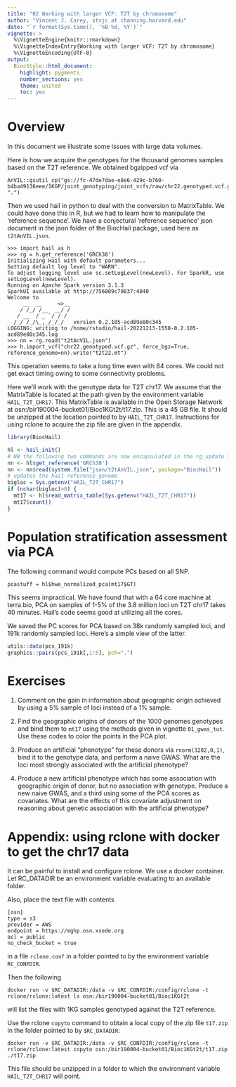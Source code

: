 ```yaml
---
title: "02 Working with larger VCF: T2T by chromosome"
author: "Vincent J. Carey, stvjc at channing.harvard.edu"
date: "`r format(Sys.time(), '%B %d, %Y')`"
vignette: >
  %\VignetteEngine{knitr::rmarkdown}
  %\VignetteIndexEntry{Working with larger VCF: T2T by chromosome}
  %\VignetteEncoding{UTF-8}
output:
  BiocStyle::html_document:
    highlight: pygments
    number_sections: yes
    theme: united
    toc: yes
---
```


# Overview

In this document we illustrate some issues with
large data volumes.

Here is how we acquire the genotypes for the thousand
genomes samples based on the T2T reference.  We obtained
bgzipped vcf via
```
AnVIL::gsutil_cp("gs://fc-47de7dae-e8e6-429c-b760-b4ba49136eee/1KGP/joint_genotyping/joint_vcfs/raw/chr22.genotyped.vcf.gz", ".")
```
Then we used hail in python to deal with the conversion to MatrixTable.
We could have done this in R, but we had to learn how to manipulate
the 'reference sequence'.  We have a conjectural 'reference sequence'
json document in the json folder of the BiocHail package, used here
as `t2tAnVIL.json`.
```
>>> import hail as h
>>> rg = h.get_reference('GRCh38')
Initializing Hail with default parameters...
Setting default log level to "WARN".
To adjust logging level use sc.setLogLevel(newLevel). For SparkR, use setLogLevel(newLevel).
Running on Apache Spark version 3.1.3
SparkUI available at http://756809c79837:4040
Welcome to
     __  __     <>__
    / /_/ /__  __/ /
   / __  / _ `/ / /
  /_/ /_/\_,_/_/_/   version 0.2.105-acd89e80c345
LOGGING: writing to /home/rstudio/hail-20221213-1558-0.2.105-acd89e80c345.log
>>> nn = rg.read("t2tAnVIL.json")
>>> h.import_vcf("chr22.genotyped.vcf.gz", force_bgz=True, reference_genome=nn).write("t2t22.mt")
```
This operation seems to take a long time even with 64 cores.  We
could not get exact timing owing to some connectivity problems.

Here we'll work with the genotype data for T2T chr17.  We assume
that the MatrixTable is located at the path given by the environment
variable `HAIL_T2T_CHR17`.  This MatrixTable is available
in the Open Storage Network at osn:/bir190004-bucket01/Bioc1KGt2t/t17.zip.
This is a 45 GB file.  It should be unzipped at the location pointed to
by `HAIL_T2T_CHR17`.  Instructions for using rclone to acquire the zip file
are given in the appendix.

```r
library(BiocHail)
```
```r
hl <- hail_init()
# NB the following two commands are now encapsulated in the rg_update function
nn <- hl$get_reference('GRCh38')
nn <- nn$read(system.file("json/t2tAnVIL.json", package="BiocHail"))
# updates the hail reference genome
bigloc = Sys.getenv("HAIL_T2T_CHR17")
if (nchar(bigloc)>0) {
  mt17 <- hl$read_matrix_table(Sys.getenv("HAIL_T2T_CHR17"))
  mt17$count()
}
```

# Population stratification assessment via PCA

The following command would compute PCs based on all SNP.
```
pcastuff = hl$hwe_normalized_pca(mt17$GT)
```
This seems impractical.  We have found that with a 64 core machine
at terra.bio, PCA on samples of 1-5% of the 3.8 million loci on T2T chr17
takes 40 minutes.  Hail's code seems good at utilizing all the cores.

We saved the PC scores for PCA based on 38k randomly sampled loci,
and 191k randomly sampled loci.  Here's a simple view of the latter.

```r
utils::data(pcs_191k)
graphics::pairs(pcs_191k[,1:5], pch=".")
```

# Exercises

1. Comment on the gain in information about geographic origin
achieved by using a 5% sample of loci instead of a 1% sample.

2. Find the geographic origins of donors of the 1000 genomes genotypes
and bind them to `mt17` using the methods given in vignette `01_gwas_tut`.
Use these codes to color the points in the PCA plot.

3. Produce an artificial "phenotype" for these donors via `rnorm(3202,0,1)`,
bind it to the genotype data, and perform a naive GWAS.  What are the
loci most strongly associated with the artificial phenotype?

4. Produce a new artificial phenotype which has some association with
geographic origin of donor, but no association with genotype.
Produce a new naive GWAS, and a third using some of the PCA scores
as covariates.  What are the effects of this covariate adjustment on
reasoning about genetic association with the artificial phenotype?


# Appendix: using rclone with docker to get the chr17 data

It can be painful to install and configure rclone.  We use
a docker container.  Let RC_DATADIR be an environment variable
evaluating to an available folder.  

Also, place the text file with contents
```
[osn]
type = s3
provider = AWS
endpoint = https://mghp.osn.xsede.org
acl = public
no_check_bucket = true
```
in a file `rclone.conf` in a folder pointed to by the environment
variable `RC_CONFDIR`.


Then the following

```
docker run -v $RC_DATADIR:/data -v $RC_CONFDIR:/config/rclone -t rclone/rclone:latest ls osn:/bir190004-bucket01/Bioc1KGt2t
```

will list the files with 1KG samples genotyped against the T2T reference.



Use the rclone `copyto` command to obtain a local copy of the zip file `t17.zip`
in the folder pointed to by `$RC_DATADIR`:

```
docker run -v $RC_DATADIR:/data -v $RC_CONFDIR:/config/rclone -t rclone/rclone:latest copyto osn:/bir190004-bucket01/Bioc1KGt2t/t17.zip ./t17.zip
```
This file should be unzipped in a folder to which the environment variable `HAIL_T2T_CHR17` will
point.
